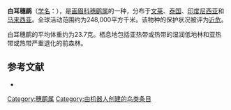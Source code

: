 {{noteTA
|G1=unit
}}
{{Speciesbox
| name = 白耳穗鹛
| image = Stachyris leucotis.jpg
| status = NT | status_system = IUCN3.1
| genus = Stachyris
| species = leucotis
| authority = {{link-en|休·埃德温·斯特里克兰|Hugh Edwin Strickland|Strickland}}, 1848
| range_map = 
}}

'''白耳穗鹛'''（[[学名|学名]]：{{lang|la|''Stachyris leucotis''}}），是[[画眉科|画眉科]][[穗鹛属|穗鹛属]]的一种，分布于[[文莱|文莱]]、[[泰国|泰国]]、[[印度尼西亚|印度尼西亚]]和[[马来西亚|马来西亚]]。全球活动范围约为248,000平方千米。该物种的保护状况被评为[[近危|近危]]。

白耳穗鹛的平均体重约为23.7克。栖息地包括亚热带或热带的湿润低地林和亚热带或热带严重退化的前森林。

== 参考文献 ==
{{commons category|Stachyris leucotis}}
*{{cite web|url=http://www.birdlife.org/datazone/speciesfactsheet.php?id=7928&m=0|title=Stachyris leucotis|publisher=[[国际鸟盟|BirdLife.org]]|accessdate=2011-06-27|archive-date=2016-03-05|archive-url=https://web.archive.org/web/20160305011611/http://www.birdlife.org/datazone/speciesfactsheet.php?id=7928&m=0|dead-url=no}}
{{Taxonbar|from=Q1314413}}

[[Category:穗鹛属|Category:穗鹛属]]
[[Category:由机器人创建的鸟类条目|Category:由机器人创建的鸟类条目]]